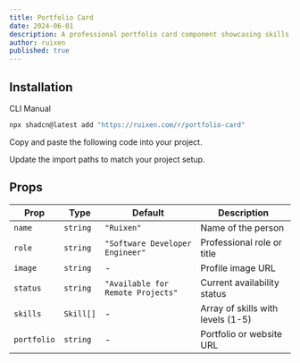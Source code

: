 ```yaml
---
title: Portfolio Card
date: 2024-06-01
description: A professional portfolio card component showcasing skills and profile
author: ruixen
published: true
---
```


<ComponentPreview name="portfolio-card-demo" />

## Installation

<Tabs defaultValue="cli">

<TabsList>
  <TabsTrigger value="cli">CLI</TabsTrigger>
  <TabsTrigger value="manual">Manual</TabsTrigger>
</TabsList>
<TabsContent value="cli">

```bash
npx shadcn@latest add "https://ruixen.com/r/portfolio-card"
```

</TabsContent>

<TabsContent value="manual">

<Steps>

<Step>Copy and paste the following code into your project.</Step>

<ComponentSource name="portfolio-card" />

<Step>Update the import paths to match your project setup.</Step>

</Steps>

</TabsContent>

</Tabs>

## Props

| Prop        | Type      | Default                           | Description                       |
| ----------- | --------- | --------------------------------- | --------------------------------- |
| `name`      | `string`  | `"Ruixen"`                        | Name of the person                |
| `role`      | `string`  | `"Software Developer Engineer"`   | Professional role or title        |
| `image`     | `string`  | -                                 | Profile image URL                 |
| `status`    | `string`  | `"Available for Remote Projects"` | Current availability status       |
| `skills`    | `Skill[]` | -                                 | Array of skills with levels (1-5) |
| `portfolio` | `string`  | -                                 | Portfolio or website URL          |
